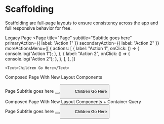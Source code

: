 
# Scaffolding

Scaffolding are full-page layouts to ensure consistency across the app and full
responsive behavior for free.

<Heading level={3}>Legacy Page</Heading>
<Canvas>
  <Page
    title="Page"
    subtitle="Subtitle goes here"
    primaryAction={{ label: "Action 1" }}
    secondaryAction={{ label: "Action 2" }}
    moreActionsMenu={[
      {
        actions: [
          {
            label: "Action 1",
            onClick: () => {
              console.log("Action 1");
            },
          },
          {
            label: "Action 2",
            onClick: () => {
              console.log("Action 2");
            },
          },
        ],
      },
    ]}
  >
    <Text>Children Go Here</Text>
  </Page>
</Canvas>

<Heading level={3}>Composed Page With New Layout Components</Heading>
<Canvas>
  <Center align="left" maxWidth="1285px">
    <Box padding="base">
      <Stack space="larger">
        <SideKick
          contentMinWidth="40%"
          sideWidth="364px"
          collapseBelow="1285px"
        >
          <Stack>
            <Heading level={1}>Page</Heading>
            <Text size="large" variation="subdued">
              <Emphasis variation="bold">Subtitle goes here</Emphasis>
            </Text>
          </Stack>
          <Cluster justify="end" collapseBelow="1285px">
            <Button label="Action 1" />
            <Button label="Action 2" type="secondary" />
            <Menu
              items={[
                {
                  actions: [{ label: "Action 1" }, { label: "Action 2" }],
                  label: "Action 3",
                },
              ]}
            />
          </Cluster>
        </SideKick>
        <Text>Children Go Here</Text>
      </Stack>
    </Box>
  </Center>
</Canvas>
<Heading level={3}>
  Composed Page With New Layout Components + Container Query
</Heading>
<Canvas>
  <Container name="container-items">
    <Box padding="base">
      <Center align="left" maxWidth="1285px">
        <Stack space="larger">
          <SideKick
            collapseBelow="1285px"
            contentMinWidth="30%"
            sideWidth="364px"
          >
            <Stack>
              <Heading level={1}>Page</Heading>
              <Text size="large" variation="subdued">
                <Emphasis variation="bold">Subtitle goes here</Emphasis>
              </Text>
            </Stack>
            <Box>
              <Container.Apply className={styles.actions}>
                <Cluster justify="end">
                  <Button label="Action 1" />
                  <Button label="Action 2" type="secondary" />
                  <Menu
                    items={[
                      {
                        actions: [{ label: "Action 1" }, { label: "Action 2" }],
                        label: "Action 3",
                      },
                    ]}
                  />
                </Cluster>
              </Container.Apply>
            </Box>
          </SideKick>
          <Text>Children Go Here</Text>
        </Stack>
      </Center>
    </Box>
  </Container>
</Canvas>

